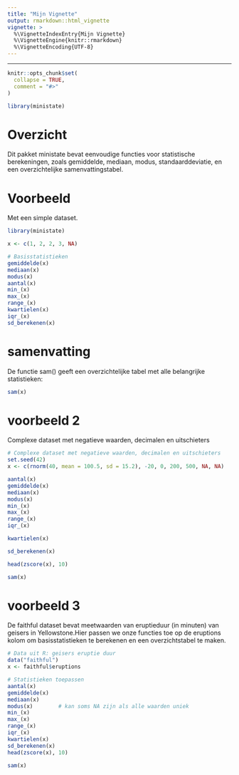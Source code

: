 ```yaml
---
title: "Mijn Vignette"
output: rmarkdown::html_vignette
vignette: >
  %\VignetteIndexEntry{Mijn Vignette}
  %\VignetteEngine{knitr::rmarkdown}
  %\VignetteEncoding{UTF-8}
---
```


---

```r
knitr::opts_chunk$set(
  collapse = TRUE,
  comment = "#>"
)
```

```r
library(ministate)
```


# Overzicht
Dit pakket ministate bevat eenvoudige functies voor statistische berekeningen, zoals gemiddelde, mediaan, modus, standaarddeviatie, en een overzichtelijke samenvattingstabel.

# Voorbeeld

Met een simple dataset.

```r
library(ministate)

x <- c(1, 2, 2, 3, NA)

# Basisstatistieken
gemiddelde(x)
mediaan(x)
modus(x)
aantal(x)
min_(x)
max_(x)
range_(x)
kwartielen(x)
iqr_(x)
sd_berekenen(x)
```

# samenvatting
De functie sam() geeft een overzichtelijke tabel met alle belangrijke statistieken:

```r
sam(x)
```


# voorbeeld 2

Complexe dataset met negatieve waarden, decimalen en uitschieters
```r
# Complexe dataset met negatieve waarden, decimalen en uitschieters
set.seed(42)
x <- c(rnorm(40, mean = 100.5, sd = 15.2), -20, 0, 200, 500, NA, NA)

aantal(x)
gemiddelde(x)
mediaan(x)
modus(x)
min_(x)
max_(x)
range_(x)
iqr_(x)

kwartielen(x)

sd_berekenen(x)

head(zscore(x), 10)

sam(x)
```


# voorbeeld 3
De faithful dataset bevat meetwaarden van eruptieduur (in minuten) van geisers in Yellowstone.Hier passen we onze functies toe op de eruptions kolom om basisstatistieken te berekenen en een overzichtstabel te maken.
```r
# Data uit R: geisers eruptie duur
data("faithful")
x <- faithful$eruptions

# Statistieken toepassen
aantal(x)
gemiddelde(x)
mediaan(x)
modus(x)        # kan soms NA zijn als alle waarden uniek
min_(x)
max_(x)
range_(x)
iqr_(x)
kwartielen(x)
sd_berekenen(x)
head(zscore(x), 10)

sam(x)

```


